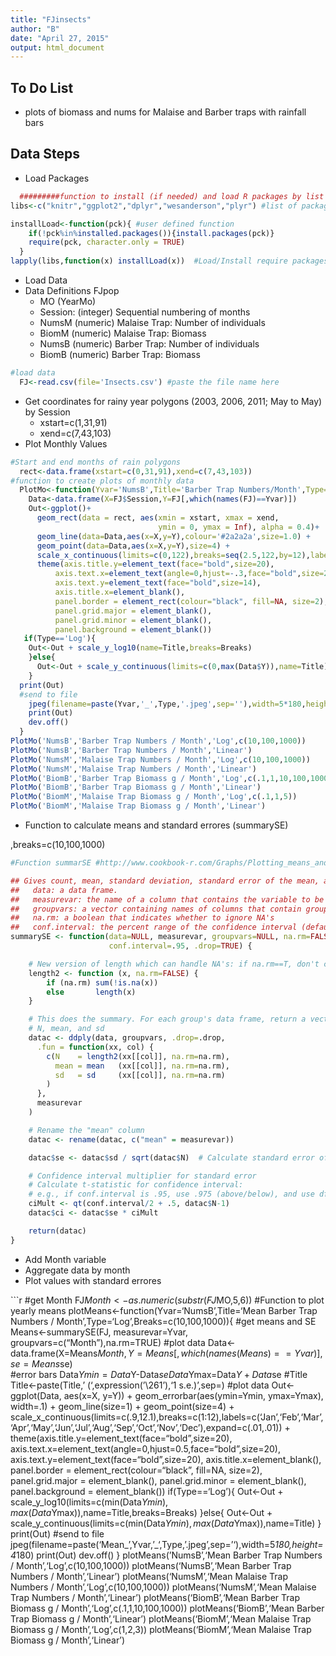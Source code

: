 ```yaml
---
title: "FJinsects"
author: "B"
date: "April 27, 2015"
output: html_document
---
```



<!---
use these command instead of the knit icon if you want the data and work loaded into the R workspace
  library(knitr)
  knit('FJinsects.rmd')
-->

To Do List
-------------------------

* plots of biomass and nums for Malaise and Barber traps with rainfall bars

Data Steps
-------------------------

* Load Packages

```r
  #########function to install (if needed) and load R packages by list
libs<-c("knitr","ggplot2","dplyr","wesanderson","plyr") #list of packages to load

installLoad<-function(pck){ #user defined function
    if(!pck%in%installed.packages()){install.packages(pck)}
    require(pck, character.only = TRUE)
  }
lapply(libs,function(x) installLoad(x))  #Load/Install require packages
```

* Load Data
* Data Definitions FJpop 
    - MO  (YearMo)
    - Session: (integer) Sequential numbering of months
    - NumsM (numeric) Malaise Trap: Number of individuals
    - BiomM (numeric) Malaise Trap: Biomass
    - NumsB (numeric) Barber Trap: Number of individuals
    - BiomB (numeric) Barber Trap: Biomass
 
```r
#load data
  FJ<-read.csv(file='Insects.csv') #paste the file name here

```

* Get coordinates for rainy year polygons (2003, 2006, 2011; May to May) by Session
    - xstart=c(1,31,91)
    - xend=c(7,43,103)
* Plot Monthly Values 

```r
#Start and end months of rain polygons
  rect<-data.frame(xstart=c(0,31,91),xend=c(7,43,103))
#function to create plots of monthly data
  PlotMo<-function(Yvar='NumsB',Title='Barber Trap Numbers/Month',Type='Log',Breaks=c(10,100,1000)){
    Data<-data.frame(X=FJ$Session,Y=FJ[,which(names(FJ)==Yvar)])    
    Out<-ggplot()+
      geom_rect(data = rect, aes(xmin = xstart, xmax = xend, 
                                 ymin = 0, ymax = Inf), alpha = 0.4)+
      geom_line(data=Data,aes(x=X,y=Y),colour='#2a2a2a',size=1.0) +
      geom_point(data=Data,aes(x=X,y=Y),size=4) +
      scale_x_continuous(limits=c(0,122),breaks=seq(2.5,122,by=12),labels=c(2004:2013),expand=c(.01,.01)) +
      theme(axis.title.y=element_text(face="bold",size=20),
          axis.text.x=element_text(angle=0,hjust=-.3,face="bold",size=20),
          axis.text.y=element_text(face="bold",size=14),
          axis.title.x=element_blank(),
          panel.border = element_rect(colour="black", fill=NA, size=2),
          panel.grid.major = element_blank(), 
          panel.grid.minor = element_blank(),
          panel.background = element_blank()) 
   if(Type=='Log'){ 
    Out<-Out + scale_y_log10(name=Title,breaks=Breaks) 
    }else{
      Out<-Out + scale_y_continuous(limits=c(0,max(Data$Y)),name=Title) 
    }
  print(Out)
  #send to file
    jpeg(filename=paste(Yvar,'_',Type,'.jpeg',sep=''),width=5*180,height=4*180) 
    print(Out)
    dev.off()
  }
PlotMo('NumsB','Barber Trap Numbers / Month','Log',c(10,100,1000))
PlotMo('NumsB','Barber Trap Numbers / Month','Linear')
PlotMo('NumsM','Malaise Trap Numbers / Month','Log',c(10,100,1000))
PlotMo('NumsM','Malaise Trap Numbers / Month','Linear')
PlotMo('BiomB','Barber Trap Biomass g / Month','Log',c(.1,1,10,100,1000))
PlotMo('BiomB','Barber Trap Biomass g / Month','Linear')
PlotMo('BiomM','Malaise Trap Biomass g / Month','Log',c(.1,1,5))
PlotMo('BiomM','Malaise Trap Biomass g / Month','Linear')
```

* Function to calculate means and standard errores (summarySE)


,breaks=c(10,100,1000)

```r

#Function summarSE #http://www.cookbook-r.com/Graphs/Plotting_means_and_error_bars_(ggplot2)/#Helper functions

## Gives count, mean, standard deviation, standard error of the mean, and confidence interval (default 95%).
##   data: a data frame.
##   measurevar: the name of a column that contains the variable to be summariezed
##   groupvars: a vector containing names of columns that contain grouping variables
##   na.rm: a boolean that indicates whether to ignore NA's
##   conf.interval: the percent range of the confidence interval (default is 95%)
summarySE <- function(data=NULL, measurevar, groupvars=NULL, na.rm=FALSE,
                      conf.interval=.95, .drop=TRUE) {

    # New version of length which can handle NA's: if na.rm==T, don't count them
    length2 <- function (x, na.rm=FALSE) {
        if (na.rm) sum(!is.na(x))
        else       length(x)
    }

    # This does the summary. For each group's data frame, return a vector with
    # N, mean, and sd
    datac <- ddply(data, groupvars, .drop=.drop,
      .fun = function(xx, col) {
        c(N    = length2(xx[[col]], na.rm=na.rm),
          mean = mean   (xx[[col]], na.rm=na.rm),
          sd   = sd     (xx[[col]], na.rm=na.rm)
        )
      },
      measurevar
    )

    # Rename the "mean" column    
    datac <- rename(datac, c("mean" = measurevar))

    datac$se <- datac$sd / sqrt(datac$N)  # Calculate standard error of the mean

    # Confidence interval multiplier for standard error
    # Calculate t-statistic for confidence interval: 
    # e.g., if conf.interval is .95, use .975 (above/below), and use df=N-1
    ciMult <- qt(conf.interval/2 + .5, datac$N-1)
    datac$ci <- datac$se * ciMult

    return(datac)
}
```

* Add Month variable
* Aggregate data by month
* Plot values with standard errores

```r
#get Month
  FJ$Month<-as.numeric(substr(FJ$MO,5,6))
#Function to plot yearly means
  plotMeans<-function(Yvar='NumsB',Title='Mean Barber Trap Numbers / Month',Type='Log',Breaks=c(10,100,1000)){
    #get means and SE
      Means<-summarySE(FJ, measurevar=Yvar, groupvars=c("Month"),na.rm=TRUE)
    #plot data
      Data<-data.frame(X=Means$Month,Y=Means[,which(names(Means)==Yvar)],se=Means$se)   
    #error bars
      Data$Ymin=Data$Y-Data$se
      Data$Ymax=Data$Y+Data$se
    #Title
      Title<-paste(Title,' (',expression('\261'),'1 s.e.)',sep=)
    #plot data
      Out<-ggplot(Data, aes(x=X, y=Y)) + 
        geom_errorbar(aes(ymin=Ymin, ymax=Ymax), width=.1) +
        geom_line(size=1) +
        geom_point(size=4) +
        scale_x_continuous(limits=c(.9,12.1),breaks=c(1:12),labels=c('Jan','Feb','Mar','Apr','May','Jun','Jul','Aug','Sep','Oct','Nov','Dec'),expand=c(.01,.01)) +
      theme(axis.title.y=element_text(face="bold",size=20),
          axis.text.x=element_text(angle=0,hjust=0.5,face="bold",size=20),
          axis.text.y=element_text(face="bold",size=20),
          axis.title.x=element_blank(),
          panel.border = element_rect(colour="black", fill=NA, size=2),
          panel.grid.major = element_blank(), 
          panel.grid.minor = element_blank(),
          panel.background = element_blank()) 
   if(Type=='Log'){ 
    Out<-Out + scale_y_log10(limits=c(min(Data$Ymin),max(Data$Ymax)),name=Title,breaks=Breaks) 
    }else{
      Out<-Out + scale_y_continuous(limits=c(min(Data$Ymin),max(Data$Ymax)),name=Title) 
    }
  print(Out)
  #send to file
    jpeg(filename=paste('Mean_',Yvar,'_',Type,'.jpeg',sep=''),width=5*180,height=4*180) 
    print(Out)
    dev.off()
  }
plotMeans('NumsB','Mean Barber Trap Numbers / Month','Log',c(10,100,1000))
plotMeans('NumsB','Mean Barber Trap Numbers / Month','Linear')
plotMeans('NumsM','Mean Malaise Trap Numbers / Month','Log',c(10,100,1000))
plotMeans('NumsM','Mean Malaise Trap Numbers / Month','Linear')
plotMeans('BiomB','Mean Barber Trap Biomass g / Month','Log',c(.1,1,10,100,1000))
plotMeans('BiomB','Mean Barber Trap Biomass g / Month','Linear')
plotMeans('BiomM','Mean Malaise Trap Biomass g / Month','Log',c(1,2,3))
plotMeans('BiomM','Mean Malaise Trap Biomass g / Month','Linear')

